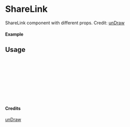 
<Meta of={ShareLink} title="unDraw/ShareLink" />

# ShareLink

ShareLink component with different props.
Credit: [unDraw](https://undraw.co/illustrations)

#### Example

<Canvas of={ShareLink.Primary} />

## Usage

```ts
import { ShareLink } from "yadl-ui";

const Example = () => {
  return (
      <ShareLink />
  );
};

export default Example;
```

#### Credits
[unDraw](https://undraw.co/illustrations)
